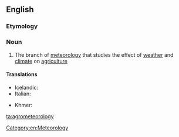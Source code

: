 ==English==

===Etymology===
{{prefix|agro|meteorology|lang=en}}

===Noun===
{{en-noun|-}}

# The branch of [[meteorology]] that studies the effect of [[weather]] and [[climate]]  on [[agriculture]]

====Translations====
{{trans-top|branch of meteorology dealing with agriculture}}
* Icelandic: {{t|is|búveðurfræði|f}}
* Italian: {{t+|it|agrometeorologia|f}}
{{trans-mid}}
* Khmer: {{t|km|កសិឧតុវិទ្យា|sc=Khmr|tr=ka’se’ u’to’ vityie}}
{{trans-bottom}}

[[Category:en:Meteorology]]

[[ta:agrometeorology]]